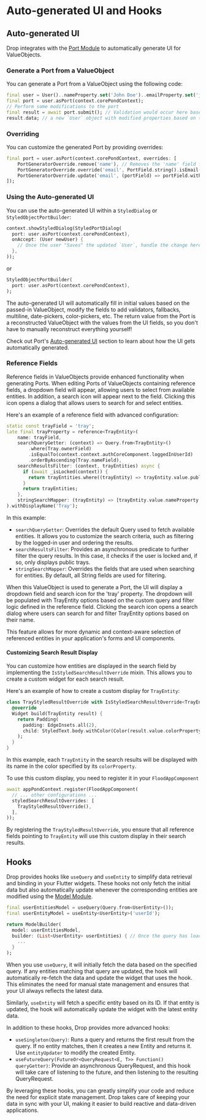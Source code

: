 # Auto-generated UI and Hooks

## Auto-generated UI

Drop integrates with the [Port Module](/port) to automatically generate UI for ValueObjects.

### Generate a Port from a ValueObject

You can generate a Port from a ValueObject using the following code:

```dart
final user = User()..nameProperty.set('John Doe')..emailProperty.set('johndoe@example.com');
final port = user.asPort(context.corePondContext);
// Perform some modifications to the port
final result = await port.submit(); // Validation would occur here based on the validation rules of the User ValueObject.
result.data; // a new `User` object with modified properties based on the values from the port.
```

### Overriding

You can customize the generated Port by providing overrides:

```dart
final port = user.asPort(context.corePondContext, overrides: [
    PortGeneratorOverride.remove('name'), // Removes the 'name' field from the port.
    PortGeneratorOverride.override('email', PortField.string().isEmail().isNotBlank()), // Overrides the 'email' PortField with a custom implementation.
    PortGeneratorOverride.update('email', (portField) => portField.withDisplayName('Your Email').withHint('john@example.com')), // Instead of completely overriding the PortField, you can compose additional functionality on top of the auto-generated PortField.
]);
```

### Using the Auto-generated UI

You can use the auto-generated UI within a `StyledDialog` or `StyledObjectPortBuilder`:

```dart
context.showStyledDialog(StyledPortDialog(
  port: user.asPort(context.corePondContext),
  onAccept: (User newUser) {
    // Once the user "Saves" the updated `User`, handle the change here.
  },
));
```

or

```dart
StyledObjectPortBuilder(
  port: user.asPort(context.corePondContext),
);
```

The auto-generated UI will automatically fill in initial values based on the passed-in ValueObject, modify the fields to add validators, fallbacks, multiline, date-pickers, color-pickers, etc. The return value from the Port is a reconstructed ValueObject with the values from the UI fields, so you don't have to manually reconstruct everything yourself!

Check out Port's [Auto-generated UI](/port#auto-generated-ui) section to learn about how the UI gets automatically generated.

### Reference Fields

Reference fields in ValueObjects provide enhanced functionality when generating Ports. When editing Ports of ValueObjects containing reference fields, a dropdown field will appear, allowing users to select from available entities. In addition, a search icon will appear next to the field. Clicking this icon opens a dialog that allows users to search for and select entities.

Here's an example of a reference field with advanced configuration:

```dart
static const trayField = 'tray';
late final trayProperty = reference<TrayEntity>(
    name: trayField,
    searchQueryGetter: (context) => Query.from<TrayEntity>()
        .where(Tray.ownerField)
        .isEqualTo(context.context.authCoreComponent.loggedInUserId)
        .orderByAscending(Tray.nameField),
    searchResultsFilter: (context, trayEntities) async {
      if (await _isLocked(context)) {
        return trayEntities.where((trayEntity) => trayEntity.value.public.value).toList();
      }
      return trayEntities;
    },
    stringSearchMapper: (trayEntity) => [trayEntity.value.nameProperty.value],
).withDisplayName('Tray');
```

In this example:

-   `searchQueryGetter`: Overrides the default Query used to fetch available entities. It allows you to customize the search criteria, such as filtering by the logged-in user and ordering the results.
-   `searchResultsFilter`: Provides an asynchronous predicate to further filter the query results. In this case, it checks if the user is locked and, if so, only displays public trays.
-   `stringSearchMapper`: Overrides the fields that are used when searching for entities. By default, all String fields are used for filtering.

When this ValueObject is used to generate a Port, the UI will display a dropdown field and search icon for the 'tray' property. The dropdown will be populated with TrayEntity options based on the custom query and filter logic defined in the reference field. Clicking the search icon opens a search dialog where users can search for and filter TrayEntity options based on their name.

This feature allows for more dynamic and context-aware selection of referenced entities in your application's forms and UI components.

#### Customizing Search Result Display

You can customize how entities are displayed in the search field by implementing the `IsStyledSearchResultOverride` mixin. This allows you to create a custom widget for each search result.

Here's an example of how to create a custom display for `TrayEntity`:

```dart filename="example/lib/port/tray_styled_search_result_override.dart"
class TrayStyledResultOverride with IsStyledSearchResultOverride<TrayEntity> {
  @override
  Widget build(TrayEntity result) {
    return Padding(
      padding: EdgeInsets.all(2),
      child: StyledText.body.withColor(Color(result.value.colorProperty.value))(result.value.nameProperty.value),
    );
  }
}
```

In this example, each `TrayEntity` in the search results will be displayed with its name in the color specified by its `colorProperty`.

To use this custom display, you need to register it in your `FloodAppComponent`

```dart filename="example/lib/main.dart"
await appPondContext.register(FloodAppComponent(
  // ... other configurations ...
  styledSearchResultOverrides: [
    TrayStyledResultOverride(),
  ],
));
```

By registering the `TrayStyledResultOverride`, you ensure that all reference fields pointing to `TrayEntity` will use this custom display in their search results.

## Hooks

Drop provides hooks like `useQuery` and `useEntity` to simplify data retrieval and binding in your Flutter widgets. These hooks not only fetch the initial data but also automatically update whenever the corresponding entities are modified using the [Model Module](/model).

```dart
final userEntitiesModel = useQuery(Query.from<UserEntity>());
final userEntityModel = useEntity<UserEntity>('userId');

return ModelBuilder(
  model: userEntitiesModel,
  builder: (List<UserEntity> userEntities) { // Once the query has loaded or if the values ever update, run the `builder`.
    ...
  }
);
```

When you use `useQuery`, it will initially fetch the data based on the specified query. If any entities matching that query are updated, the hook will automatically re-fetch the data and update the widget that uses the hook. This eliminates the need for manual state management and ensures that your UI always reflects the latest data.

Similarly, `useEntity` will fetch a specific entity based on its ID. If that entity is updated, the hook will automatically update the widget with the latest entity data.

In addition to these hooks, Drop provides more advanced hooks:

-   `useSingleton(Query)`: Runs a query and returns the first result from the query. If no entity matches, then it creates a new Entity and returns it. Use `entityUpdater` to modify the created Entity.
-   `useFutureQuery(FutureOr<QueryRequest<E, T>> Function() queryGetter)`: Provide an asynchronous QueryRequest, and this hook will take care of listening to the future, and then listening to the resulting QueryRequest.

By leveraging these hooks, you can greatly simplify your code and reduce the need for explicit state management. Drop takes care of keeping your data in sync with your UI, making it easier to build reactive and data-driven applications.
